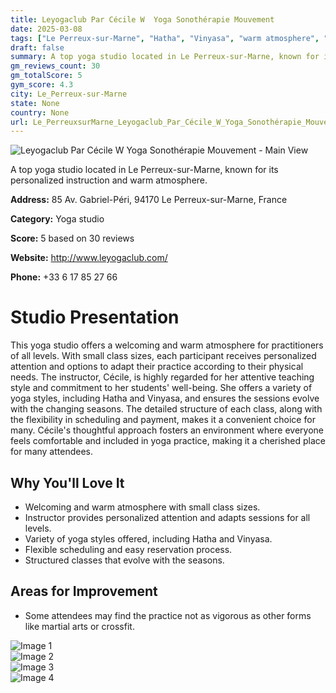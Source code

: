 ```yaml
---
title: Leyogaclub Par Cécile W  Yoga Sonothérapie Mouvement
date: 2025-03-08
tags: ["Le Perreux-sur-Marne", "Hatha", "Vinyasa", "warm atmosphere", "small classes", "Le Perreux-sur-Marne"]  
draft: false
summary: A top yoga studio located in Le Perreux-sur-Marne, known for its personalized instruction and warm atmosphere.
gm_reviews_count: 30
gm_totalScore: 5
gym_score: 4.3
city: Le_Perreux-sur-Marne
state: None
country: None
url: Le_PerreuxsurMarne_Leyogaclub_Par_Cécile_W_Yoga_Sonothérapie_Mouvement
---
```


<div className="aspect-[16/9] relative my-8">
  <img 
    src="https://lh5.googleusercontent.com/p/AF1QipPI9815t3D2hxuW5fyDqw_d0cJ_rmsgREp0qqQ3=w1920-h1080-k-no"
    alt="Leyogaclub Par Cécile W  Yoga Sonothérapie Mouvement - Main View"
    className="object-cover absolute inset-0 w-full h-full rounded-lg"
  />
</div>

A top yoga studio located in Le Perreux-sur-Marne, known for its personalized instruction and warm atmosphere.

**Address:** 85 Av. Gabriel-Péri, 94170 Le Perreux-sur-Marne, France

**Category:** Yoga studio

**Score:** 5 based on 30 reviews

**Website:** http://www.leyogaclub.com/

**Phone:** +33 6 17 85 27 66

# Studio Presentation

This yoga studio offers a welcoming and warm atmosphere for practitioners of all levels. With small class sizes, each participant receives personalized attention and options to adapt their practice according to their physical needs.
The instructor, Cécile, is highly regarded for her attentive teaching style and commitment to her students' well-being. She offers a variety of yoga styles, including Hatha and Vinyasa, and ensures the sessions evolve with the changing seasons. The detailed structure of each class, along with the flexibility in scheduling and payment, makes it a convenient choice for many. Cécile's thoughtful approach fosters an environment where everyone feels comfortable and included in yoga practice, making it a cherished place for many attendees.

## Why You'll Love It

- Welcoming and warm atmosphere with small class sizes.
- Instructor provides personalized attention and adapts sessions for all levels.
- Variety of yoga styles offered, including Hatha and Vinyasa.
- Flexible scheduling and easy reservation process.
- Structured classes that evolve with the seasons.

## Areas for Improvement

- Some attendees may find the practice not as vigorous as other forms like martial arts or crossfit.

<div className="grid grid-cols-1 xl:grid-cols-2 gap-4 my-8">
<div className="aspect-[4/3] relative"><img src="https://lh5.googleusercontent.com/p/AF1QipNlg6gLqWkt_5EZmHOHHW_2BmA2m1A_ZnXLQ-oR=w1920-h1080-k-no" alt="Image 1" className="object-cover absolute inset-0 w-full h-full rounded-lg" /></div>
<div className="aspect-[4/3] relative"><img src="https://lh5.googleusercontent.com/p/AF1QipMbHAOomAfLznyERucME771YxjGqZ9QY7MlXY8k=w1920-h1080-k-no" alt="Image 2" className="object-cover absolute inset-0 w-full h-full rounded-lg" /></div>
<div className="aspect-[4/3] relative"><img src="https://lh5.googleusercontent.com/p/AF1QipMklr5qrps96J7a-wpExEq9NoqMFEJ6upOjpWFL=w1920-h1080-k-no" alt="Image 3" className="object-cover absolute inset-0 w-full h-full rounded-lg" /></div>
<div className="aspect-[4/3] relative"><img src="https://lh5.googleusercontent.com/p/AF1QipNZRf9wr652IM78epp8_caMIY30YuisvD3Lf6yp=w1920-h1080-k-no" alt="Image 4" className="object-cover absolute inset-0 w-full h-full rounded-lg" /></div>
</div>